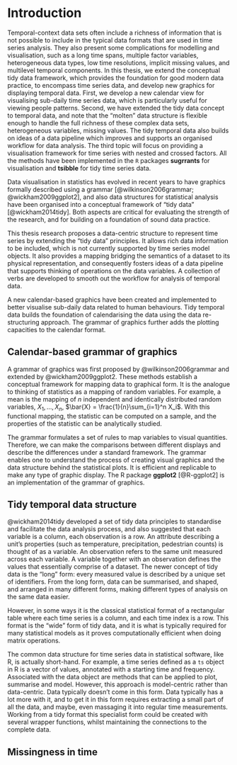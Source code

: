 # Introduction {#ch:intro}

Temporal-context data sets often include a richness of information that is not possible to include in the typical data formats that are used in time series analysis. They also present some complications for modelling and visualisation, such as a long time spans, multiple factor variables, heterogeneous data types, low time resolutions, implicit missing values, and multilevel temporal components. In this thesis, we extend the conceptual tidy data framework, which provides the foundation for good modern data practice, to encompass time series data, and develop new graphics for displaying temporal data. First, we develop a new calendar view for visualising sub-daily time series data, which is particularly useful for viewing people patterns. Second, we have extended the tidy data concept to temporal data, and note that the "molten" data structure is flexible enough to handle the full richness of these complex data sets, heterogeneous variables, missing values. The tidy temporal data also builds on ideas of a data pipeline which improves and supports an organised workflow for data analysis. The third topic will focus on providing a visualisation framework for time series with nested and crossed factors. All the methods have been implemented in the `R` packages **sugrrants** for visualisation and **tsibble** for tidy time series data.

Data visualisation in statistics has evolved in recent years to have graphics formally described using a grammar [@wilkinson2006grammar; @wickham2009ggplot2], and also data structures for statistical analysis have been organised into a conceptual framework of "tidy data" [@wickham2014tidy]. Both aspects are critical for evaluating the strength of the research, and for building on a foundation of sound data practice.

This thesis research proposes a data-centric structure to represent time series by extending the "tidy data" principles. It allows rich data information to be included, which is not currently supported by time series model objects. It also provides a mapping bridging the semantics of a dataset to its physical representation, and consequently fosters ideas of a data pipeline that supports thinking of operations on the data variables. A collection of verbs are developed to smooth out the workflow for analysis of temporal data.

A new calendar-based graphics have been created and implemented to better visualise sub-daily data related to human behaviours. Tidy temporal data builds the foundation of calendarising the data using the data re-structuring approach. The grammar of graphics further adds the plotting capacities to the calendar format.

## Calendar-based grammar of graphics

A grammar of graphics was first proposed by @wilkinson2006grammar and extended by @wickham2009ggplot2. These methods establish a conceptual framework for mapping data to graphical form. It is the analogue to thinking of statistics as a mapping of random variables. For example, a mean is the mapping of $n$ independent and identically distributed random variables, $X_1, \ldots, X_n$, $\bar{X} = \frac{1}{n}\sum_{i=1}^n X_i$. With this functional mapping, the statistic can be computed on a sample, and the properties of the statistic can be analytically studied.

The grammar formulates a set of rules to map variables to visual quantities. Therefore, we can make the comparisons between different displays and describe the differences under a standard framework. The grammar enables one to understand the process of creating visual graphics and the data structure behind the statistical plots. It is efficient and replicable to make any type of graphic display. The R package **ggplot2** [@R-ggplot2] is an implementation of the grammar of graphics.

## Tidy temporal data structure

@wickham2014tidy developed a set of tidy data principles to standardise and facilitate the data analysis process, and also suggested that each variable is a column, each observation is a row. An attribute describing a unit's properties (such as temperature, precipitation, pedestrian counts) is thought of as a variable. An observation refers to the same unit measured across each variable. A variable together with an observation defines the values that essentially comprise of a dataset. The newer concept of tidy data is the "long" form: every measured value is described by a unique set of identifiers. From the long form, data can be summarised, and shaped, and arranged in many different forms, making different types of analysis on the same data easier.

However, in some ways it is the classical statistical format of a rectangular table where each time series is a column, and each time index is a row. This format is the "wide" form of tidy data, and it is what is typically required for many statistical models as it proves computationally efficient when doing matrix operations.

The common data structure for time series data in statistical software, like R, is actually short-hand. For example, a time series defined as a `ts` object in R is a vector of values, annotated with a starting time and frequency. Associated with the data object are methods that can be applied to plot, summarise and model. However, this approach is model-centric rather than data-centric. Data typically doesn't come in this form. Data typically has a lot more with it, and to get it in this form requires extracting a small part of all the data, and maybe, even massaging it into regular time measurements. Working from a tidy format this specialist form could be created with several wrapper functions, whilst maintaining the connections to the complete data.

## Missingness in time

